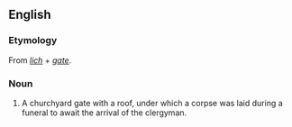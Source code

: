 ==English==

===Etymology===
From ''[[lich]]'' + ''[[gate]]''.

===Noun===
{{en-noun}}

# {{archaic}} A churchyard gate with a roof, under which a corpse was laid during a funeral to await the arrival of the clergyman.